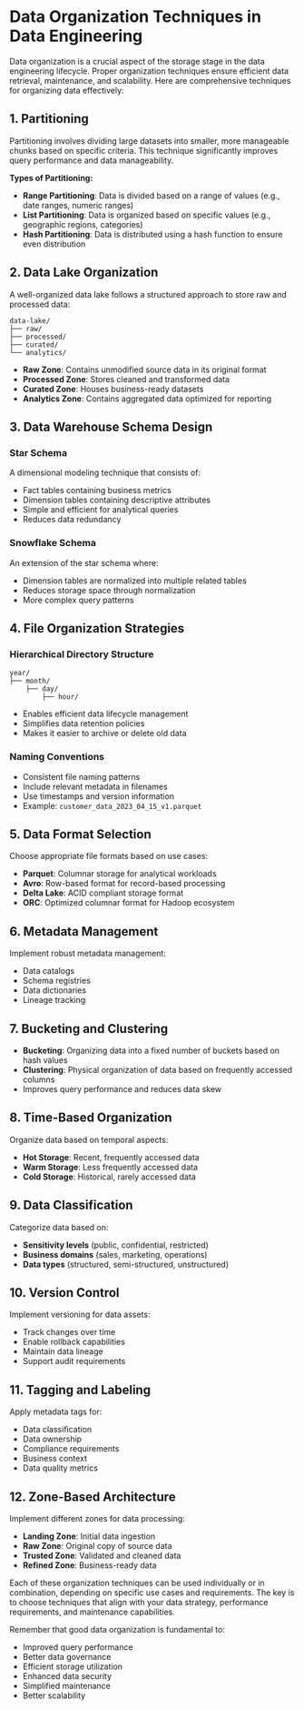# Data Organization Techniques in Data Engineering

Data organization is a crucial aspect of the storage stage in the data engineering lifecycle. Proper organization techniques ensure efficient data retrieval, maintenance, and scalability. Here are comprehensive techniques for organizing data effectively:

## 1. Partitioning

Partitioning involves dividing large datasets into smaller, more manageable chunks based on specific criteria. This technique significantly improves query performance and data manageability.

**Types of Partitioning:**
* **Range Partitioning**: Data is divided based on a range of values (e.g., date ranges, numeric ranges)
* **List Partitioning**: Data is organized based on specific values (e.g., geographic regions, categories)
* **Hash Partitioning**: Data is distributed using a hash function to ensure even distribution

## 2. Data Lake Organization

A well-organized data lake follows a structured approach to store raw and processed data:

```
data-lake/
├── raw/
├── processed/
├── curated/
└── analytics/
```

* **Raw Zone**: Contains unmodified source data in its original format
* **Processed Zone**: Stores cleaned and transformed data
* **Curated Zone**: Houses business-ready datasets
* **Analytics Zone**: Contains aggregated data optimized for reporting

## 3. Data Warehouse Schema Design

### Star Schema
A dimensional modeling technique that consists of:
* Fact tables containing business metrics
* Dimension tables containing descriptive attributes
* Simple and efficient for analytical queries
* Reduces data redundancy

### Snowflake Schema
An extension of the star schema where:
* Dimension tables are normalized into multiple related tables
* Reduces storage space through normalization
* More complex query patterns

## 4. File Organization Strategies

### Hierarchical Directory Structure
```
year/
├── month/
    ├── day/
        ├── hour/
```
* Enables efficient data lifecycle management
* Simplifies data retention policies
* Makes it easier to archive or delete old data

### Naming Conventions
* Consistent file naming patterns
* Include relevant metadata in filenames
* Use timestamps and version information
* Example: `customer_data_2023_04_15_v1.parquet`

## 5. Data Format Selection

Choose appropriate file formats based on use cases:
* **Parquet**: Columnar storage for analytical workloads
* **Avro**: Row-based format for record-based processing
* **Delta Lake**: ACID compliant storage format
* **ORC**: Optimized columnar format for Hadoop ecosystem

## 6. Metadata Management

Implement robust metadata management:
* Data catalogs
* Schema registries
* Data dictionaries
* Lineage tracking

## 7. Bucketing and Clustering

* **Bucketing**: Organizing data into a fixed number of buckets based on hash values
* **Clustering**: Physical organization of data based on frequently accessed columns
* Improves query performance and reduces data skew

## 8. Time-Based Organization

Organize data based on temporal aspects:
* **Hot Storage**: Recent, frequently accessed data
* **Warm Storage**: Less frequently accessed data
* **Cold Storage**: Historical, rarely accessed data

## 9. Data Classification

Categorize data based on:
* **Sensitivity levels** (public, confidential, restricted)
* **Business domains** (sales, marketing, operations)
* **Data types** (structured, semi-structured, unstructured)

## 10. Version Control

Implement versioning for data assets:
* Track changes over time
* Enable rollback capabilities
* Maintain data lineage
* Support audit requirements

## 11. Tagging and Labeling

Apply metadata tags for:
* Data classification
* Data ownership
* Compliance requirements
* Business context
* Data quality metrics

## 12. Zone-Based Architecture

Implement different zones for data processing:
* **Landing Zone**: Initial data ingestion
* **Raw Zone**: Original copy of source data
* **Trusted Zone**: Validated and cleaned data
* **Refined Zone**: Business-ready data

Each of these organization techniques can be used individually or in combination, depending on specific use cases and requirements. The key is to choose techniques that align with your data strategy, performance requirements, and maintenance capabilities.

Remember that good data organization is fundamental to:
* Improved query performance
* Better data governance
* Efficient storage utilization
* Enhanced data security
* Simplified maintenance
* Better scalability